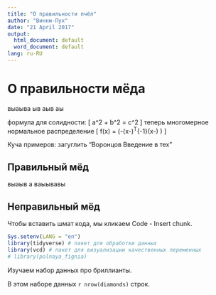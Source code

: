 ```yaml
---
title: "О правильности пчёл"
author: "Винни-Пух"
date: "21 April 2017"
output:
  html_document: default
  word_document: default
lang: ru-RU
---
```


# О правильности мёда

выаыва
ыв
аыв
аы

формула для солидности:
\[
a^2 + b^2 = c^2
\]
теперь многомерное нормальное распределение
\[
f(x) = \frac{1}{\sqrt{(2\pi)^n \det(\Sigma)}}
\exp\left(-\frac{1}{2}(x-\mu)^T\Sigma^{-1}(x-\mu) \right)
\]

Куча примеров: загуглить "Воронцов Введение в тех"

## Правильный мёд

выаыв
а
ваыывавы


## Неправильный мёд 

Чтобы вставить шмат кода, мы кликаем Code - Insert chunk.

```r
Sys.setenv(LANG = "en")
library(tidyverse) # пакет для обработки данных
library(vcd) # пакет для визуализации качественных переменных
# library(polnaya_fignia)
```

Изучаем набор данных про бриллианты.

В этом наборе данных 
`r nrow(diamonds)` строк.





